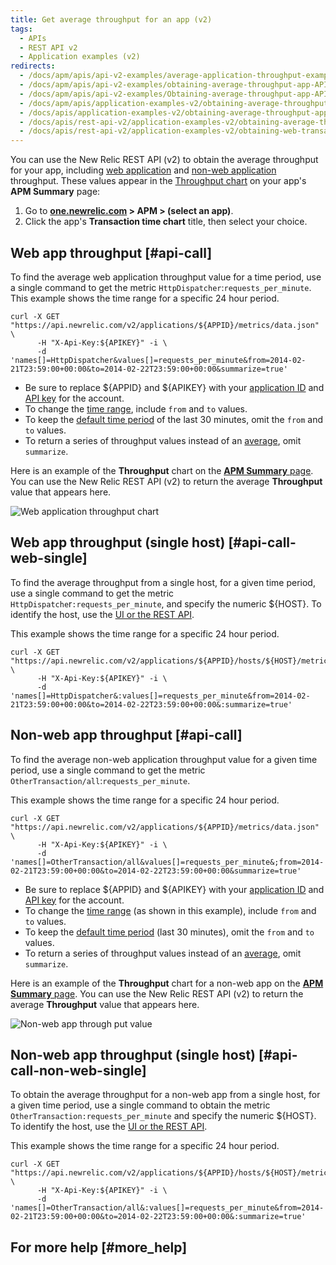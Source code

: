 ```yaml
---
title: Get average throughput for an app (v2)
tags:
  - APIs
  - REST API v2
  - Application examples (v2)
redirects:
  - /docs/apm/apis/api-v2-examples/average-application-throughput-example-api-v2
  - /docs/apm/apis/api-v2-examples/obtaining-average-throughput-app-API-v2
  - /docs/apm/apis/api-v2-examples/Obtaining-average-throughput-app-API-v2
  - /docs/apm/apis/application-examples-v2/obtaining-average-throughput-app-API-v2
  - /docs/apis/application-examples-v2/obtaining-average-throughput-app-v2
  - /docs/apis/rest-api-v2/application-examples-v2/obtaining-average-throughput-app-v2
  - /docs/apis/rest-api-v2/application-examples-v2/obtaining-web-transaction-throughput-app-v2
---
```


You can use the New Relic REST API (v2) to obtain the average throughput for your app, including [web application](/docs/using-new-relic/welcome-new-relic/getting-started/glossary#transaction) and [non-web application](/docs/using-new-relic/welcome-new-relic/getting-started/glossary#non-web-transaction) throughput. These values appear in the [Throughput chart](https://docs.newrelic.com/docs/apm/applications-menu/monitoring/apm-overview-page-view-transaction-apdex-usage-data#overview_charts) on your app's **APM Summary** page:

1. Go to **[one.newrelic.com](http://one.newrelic.com) > APM > (select an app)**.
2. Click the app's **Transaction time chart** title, then select your choice.

## Web app throughput [#api-call]

To find the average web application throughput value for a time period, use a single command to get the metric `HttpDispatcher`:`requests_per_minute`. This example shows the time range for a specific 24 hour period.

```
curl -X GET "https://api.newrelic.com/v2/applications/${APPID}/metrics/data.json" \
      -H "X-Api-Key:${APIKEY}" -i \
      -d 'names[]=HttpDispatcher&values[]=requests_per_minute&from=2014-02-21T23:59:00+00:00&to=2014-02-22T23:59:00+00:00&summarize=true'
```

* Be sure to replace $&#x7B;APPID} and $&#x7B;APIKEY} with your [application ID](/docs/apm/apis/requirements/identification-code) and [API key](/docs/apis/rest-api-v2/requirements/rest-api-key) for the account.
* To change the [time range](/docs/apm/apis/requirements/extracting-metric-data), include `from` and `to` values.
* To keep the [default time period](/docs/apm/apis/api-v2-examples/specifying-time-range-api-v2) of the last 30 minutes, omit the `from` and `to` values.
* To return a series of throughput values instead of an [average](/docs/apm/apis/requirements/calculating-average-metric-values-summarize), omit `summarize`.

Here is an example of the **Throughput** chart on the [**APM Summary** page](/docs/apm/applications-menu/monitoring/applications-overview-dashboard). You can use the New Relic REST API (v2) to return the average **Throughput** value that appears here.

![Web application throughput chart](./images/Web_app_throughput.png "Web_app_throughput.png")

## Web app throughput (single host) [#api-call-web-single]

To find the average throughput from a single host, for a given time period, use a single command to get the metric `HttpDispatche`r`:requests_per_minute`, and specify the numeric $&#x7B;HOST}. To identify the host, use the [UI or the REST API](/docs/apis/rest-api-v2/requirements/listing-host-instance-application-server-ids#locating_host_id).

This example shows the time range for a specific 24 hour period.

```
curl -X GET "https://api.newrelic.com/v2/applications/${APPID}/hosts/${HOST}/metrics/data.json" \
      -H "X-Api-Key:${APIKEY}" -i \
      -d 'names[]=HttpDispatcher&:values[]=requests_per_minute&from=2014-02-21T23:59:00+00:00&to=2014-02-22T23:59:00+00:00&:summarize=true'
```

## Non-web app throughput [#api-call]

To find the average non-web application throughput value for a given time period, use a single command to get the metric `OtherTransaction/all`:`requests_per_minute`.

This example shows the time range for a specific 24 hour period.

```
curl -X GET "https://api.newrelic.com/v2/applications/${APPID}/metrics/data.json" \
      -H "X-Api-Key:${APIKEY}" -i \
      -d 'names[]=OtherTransaction/all&values[]=requests_per_minute&;from=2014-02-21T23:59:00+00:00&to=2014-02-22T23:59:00+00:00&summarize=true'
```

* Be sure to replace $&#x7B;APPID} and $&#x7B;APIKEY} with your [application ID](/docs/apm/apis/requirements/identification-code) and [API key](/docs/apis/rest-api-v2/requirements/rest-api-key) for the account.
* To change the [time range](/docs/apm/apis/requirements/extracting-metric-data) (as shown in this example), include `from` and `to` values.
* To keep the [default time period](/docs/apm/apis/api-v2-examples/specifying-time-range-api-v2) (last 30 minutes), omit the `from` and `to` values.
* To return a series of throughput values instead of an [average](/docs/apm/apis/requirements/calculating-average-metric-values-summarize), omit `summarize`.

Here is an example of the **Throughput** chart for a non-web app on the [**APM Summary** page](/docs/apm/applications-menu/monitoring/applications-overview-dashboard). You can use the New Relic REST API (v2) to return the average **Throughput** value that appears here.

![Non-web app through put value](./images/Non-web_app_throughput.png "Non-web_app_throughput.png")

## Non-web app throughput (single host) [#api-call-non-web-single]

To obtain the average throughput for a non-web app from a single host, for a given time period, use a single command to obtain the metric `OtherTransaction:requests_per_minute` and specify the numeric $&#x7B;HOST}. To identify the host, use the [UI or the REST API](/docs/apis/rest-api-v2/requirements/listing-host-instance-application-server-ids#locating_host_id).

This example shows the time range for a specific 24 hour period.

```
curl -X GET "https://api.newrelic.com/v2/applications/${APPID}/hosts/${HOST}/metrics/data.json" \
      -H "X-Api-Key:${APIKEY}" -i \
      -d 'names[]=OtherTransaction/all&:values[]=requests_per_minute&from=2014-02-21T23:59:00+00:00&to=2014-02-22T23:59:00+00:00&:summarize=true'
```

## For more help [#more_help]
